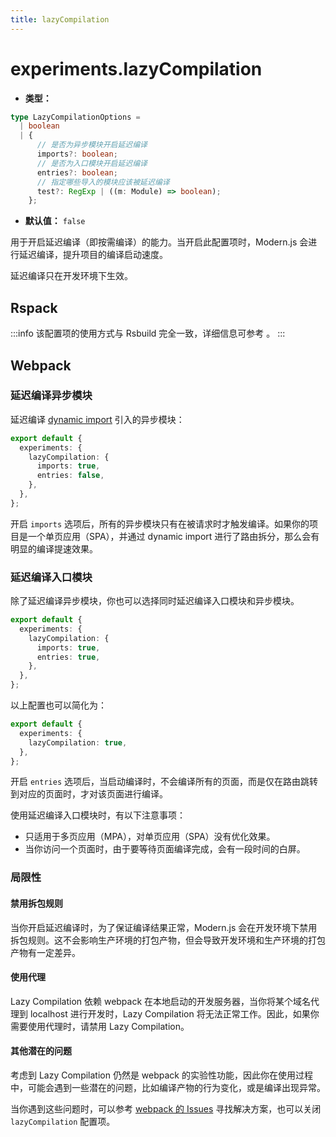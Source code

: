 ```yaml
---
title: lazyCompilation
---
```


# experiments.lazyCompilation

- **类型：**

```ts
type LazyCompilationOptions =
  | boolean
  | {
      // 是否为异步模块开启延迟编译
      imports?: boolean;
      // 是否为入口模块开启延迟编译
      entries?: boolean;
      // 指定哪些导入的模块应该被延迟编译
      test?: RegExp | ((m: Module) => boolean);
    };
```

- **默认值：** `false`

用于开启延迟编译（即按需编译）的能力。当开启此配置项时，Modern.js 会进行延迟编译，提升项目的编译启动速度。

延迟编译只在开发环境下生效。

## Rspack


:::info
该配置项的使用方式与 Rsbuild 完全一致，详细信息可参考 <RsbuildLink configName="dev.lazyCompilation"/>。
:::

## Webpack

### 延迟编译异步模块

延迟编译 [dynamic import](https://developer.mozilla.org/en-US/docs/Web/JavaScript/Reference/Operators/import) 引入的异步模块：

```ts
export default {
  experiments: {
    lazyCompilation: {
      imports: true,
      entries: false,
    },
  },
};
```

开启 `imports` 选项后，所有的异步模块只有在被请求时才触发编译。如果你的项目是一个单页应用（SPA），并通过 dynamic import 进行了路由拆分，那么会有明显的编译提速效果。

### 延迟编译入口模块

除了延迟编译异步模块，你也可以选择同时延迟编译入口模块和异步模块。

```ts
export default {
  experiments: {
    lazyCompilation: {
      imports: true,
      entries: true,
    },
  },
};
```

以上配置也可以简化为：

```ts
export default {
  experiments: {
    lazyCompilation: true,
  },
};
```

开启 `entries` 选项后，当启动编译时，不会编译所有的页面，而是仅在路由跳转到对应的页面时，才对该页面进行编译。

使用延迟编译入口模块时，有以下注意事项：

- 只适用于多页应用（MPA），对单页应用（SPA）没有优化效果。
- 当你访问一个页面时，由于要等待页面编译完成，会有一段时间的白屏。

### 局限性

#### 禁用拆包规则

当你开启延迟编译时，为了保证编译结果正常，Modern.js 会在开发环境下禁用拆包规则。这不会影响生产环境的打包产物，但会导致开发环境和生产环境的打包产物有一定差异。

#### 使用代理

Lazy Compilation 依赖 webpack 在本地启动的开发服务器，当你将某个域名代理到 localhost 进行开发时，Lazy Compilation 将无法正常工作。因此，如果你需要使用代理时，请禁用 Lazy Compilation。

#### 其他潜在的问题

考虑到 Lazy Compilation 仍然是 webpack 的实验性功能，因此你在使用过程中，可能会遇到一些潜在的问题，比如编译产物的行为变化，或是编译出现异常。

当你遇到这些问题时，可以参考 [webpack 的 Issues](https://github.com/webpack/webpack/issues) 寻找解决方案，也可以关闭 `lazyCompilation` 配置项。
